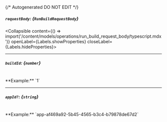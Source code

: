 {/* Autogenerated DO NOT EDIT  */}

##### `requestBody`: *{`RunBuildRequestBody`}*
<Collapsible content={() => import('/content/models/operations/run_build_request_body/typescript.mdx')} openLabel={Labels.showProperties} closeLabel={Labels.hideProperties}>
</Collapsible>

---
##### `buildId`: *{`number`}*
<br/>
**Example:** `1`

---
##### `appId?`: *{`string`}*
<br/>
**Example:** `app-af469a92-5b45-4565-b3c4-b79878de67d2`


